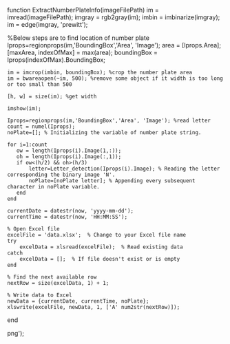 function ExtractNumberPlateInfo(imageFilePath)
    im = imread(imageFilePath);
    imgray = rgb2gray(im);
    imbin = imbinarize(imgray);
    im = edge(imgray, 'prewitt');

  %Below steps are to find location of number plate
    Iprops=regionprops(im,'BoundingBox','Area', 'Image');
    area = [Iprops.Area];
    [maxArea, indexOfMax] = max(area);
    boundingBox = Iprops(indexOfMax).BoundingBox;

    im = imcrop(imbin, boundingBox); %crop the number plate area
    im = bwareaopen(~im, 500); %remove some object if it width is too long or too small than 500

    [h, w] = size(im); %get width

    imshow(im);

    Iprops=regionprops(im,'BoundingBox','Area', 'Image'); %read letter
    count = numel(Iprops);
    noPlate=[]; % Initializing the variable of number plate string.

    for i=1:count
       ow = length(Iprops(i).Image(1,:));
       oh = length(Iprops(i).Image(:,1));
       if ow<(h/2) && oh>(h/3)
           letter=Letter_detection(Iprops(i).Image); % Reading the letter corresponding the binary image 'N'.
           noPlate=[noPlate letter]; % Appending every subsequent character in noPlate variable.
       end
    end

    currentDate = datestr(now, 'yyyy-mm-dd');
    currentTime = datestr(now, 'HH:MM:SS');

    % Open Excel file
    excelFile = 'data.xlsx';  % Change to your Excel file name
    try
        excelData = xlsread(excelFile);  % Read existing data
    catch
        excelData = [];  % If file doesn't exist or is empty
    end

    % Find the next available row
    nextRow = size(excelData, 1) + 1;

    % Write data to Excel
    newData = {currentDate, currentTime, noPlate};
    xlswrite(excelFile, newData, 1, ['A' num2str(nextRow)]);
end



png');
